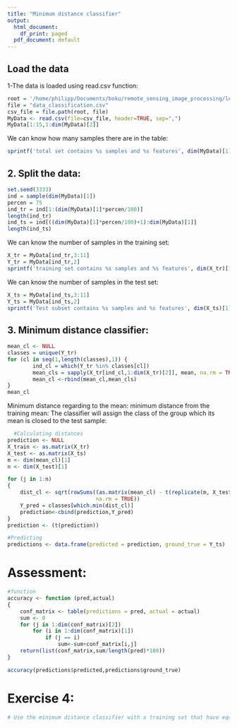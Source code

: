 ```yaml
---
title: "Minimum distance classifier"
output:
  html_document:
    df_print: paged
  pdf_document: default
---
```


## Load the data

1-The data is loaded using read.csv function:
```r
root = '/home/philipp/Documents/boku/remote_sensing_image_processing/lecture_5_classification/data'
file = "data_classification.csv"
csv_file = file.path(root, file)
MyData <- read.csv(file=csv_file, header=TRUE, sep=",")
MyData[1:15,1:dim(MyData)[2]]
```
We can know how many samples there are in the table:
```r
sprintf('total set contains %s samples and %s features', dim(MyData)[1], dim(MyData)[2])
```

## 2. Split the data:
```r
set.seed(3333)
ind = sample(dim(MyData)[1])
percen = 75
ind_tr = ind[1:(dim(MyData)[1]*percen/100)]
length(ind_tr)
ind_ts = ind[((dim(MyData)[1]*percen/100)+1):dim(MyData)[1]]
length(ind_ts)
```

We can know the number of samples in the training set:
```r
X_tr = MyData[ind_tr,3:11]
Y_tr = MyData[ind_tr,2]
sprintf('training set contains %s samples and %s features', dim(X_tr)[1], dim(X_tr)[2])
```

We can know the number of samples in the test set:
```r
X_ts = MyData[ind_ts,3:11]
Y_ts = MyData[ind_ts,2]
sprintf('Test subset contains %s samples and %s features', dim(X_ts)[1], dim(X_ts)[2])
```

## 3. Minimum distance classifier:

```r
mean_cl <- NULL
classes = unique(Y_tr)
for (cl in seq(1,length(classes),1)) {
        ind_cl = which(Y_tr %in% classes[cl])
        mean_cls = sapply(X_tr[ind_cl,1:dim(X_tr)[2]], mean, na.rm = TRUE)
        mean_cl <-rbind(mean_cl,mean_cls) 
}
mean_cl

```
Minimum distance regarding to the mean: minimum distance from the training mean: The classifier will assign the class of the group which its mean is closed to the test sample:
```r
  #Calculating distances
prediction <- NULL
X_train <- as.matrix(X_tr)
X_test <- as.matrix(X_ts)
m <- dim(mean_cl)[1]
n <- dim(X_test)[1]

for (j in 1:n)
{
    dist_cl <- sqrt(rowSums((as.matrix(mean_cl) - t(replicate(m, X_test[j,])))^2, 
                            na.rm = TRUE))
    Y_pred = classes[which.min(dist_cl)]
    prediction<-cbind(prediction,Y_pred)
}
prediction <- (t(prediction))

#Predicting
predictions <- data.frame(predicted = prediction, ground_true = Y_ts)

```

# Assessment:
```r
#function
accuracy <- function (pred,actual)
{
    conf_matrix <- table(predictions = pred, actual = actual)
    sum <- 0
    for (j in 1:dim(conf_matrix)[2])
        for (i in 1:dim(conf_matrix)[1])
            if (j == i)
                sum<-sum+conf_matrix[i,j]
    return(list(conf_matrix,sum/length(pred)*100))
}

accuracy(predictions$predicted,predictions$ground_true)
```

# Exercise 4:
```r
# Use the minimum distance classifier with a training set that have equal number of samples per class and upload it in Boku learn, Exercise 9.
```
